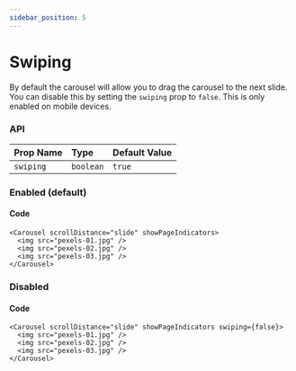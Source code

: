 ```yaml
---
sidebar_position: 5
---
```



# Swiping

By default the carousel will allow you to drag the carousel to the next slide. You can disable this by setting the `swiping` prop to `false`. This is only enabled on mobile devices.

### API

| Prop Name  | Type      | Default Value |
| :--------- | :-------- | :------------ |
| `swiping`  | `boolean` | `true`        |

### Enabled (default)

<Carousel scrollDistance="slide" showPageIndicators>
  <div className="demo-slide bg-green-500" />
  <div className="demo-slide bg-red-500" />
  <div className="demo-slide bg-blue-500" />
  <div className="demo-slide bg-yellow-500" />
  <div className="demo-slide bg-gray-500" />
  <div className="demo-slide bg-orange-500" />
  <div className="demo-slide bg-blue-700" />
  <div className="demo-slide bg-red-900" />
  <div className="demo-slide bg-gray-800" />
  <div className="demo-slide bg-green-500" />
</Carousel>

#### Code

```tsx
<Carousel scrollDistance="slide" showPageIndicators>
  <img src="pexels-01.jpg" />
  <img src="pexels-02.jpg" />
  <img src="pexels-03.jpg" />
</Carousel>
```

### Disabled

<Carousel scrollDistance="slide" showPageIndicators swiping={false}>
  <div className="demo-slide bg-green-500" />
  <div className="demo-slide bg-red-500" />
  <div className="demo-slide bg-blue-500" />
  <div className="demo-slide bg-yellow-500" />
  <div className="demo-slide bg-gray-500" />
  <div className="demo-slide bg-orange-500" />
  <div className="demo-slide bg-blue-700" />
  <div className="demo-slide bg-red-900" />
  <div className="demo-slide bg-gray-800" />
  <div className="demo-slide bg-green-500" />
</Carousel>

#### Code

```tsx
<Carousel scrollDistance="slide" showPageIndicators swiping={false}>
  <img src="pexels-01.jpg" />
  <img src="pexels-02.jpg" />
  <img src="pexels-03.jpg" />
</Carousel>
```
